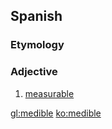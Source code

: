 ==Spanish==

===Etymology===
{{term|medir||to measure}}

===Adjective===
{{es-adj}}

# [[measurable]]

[[gl:medible]]
[[ko:medible]]